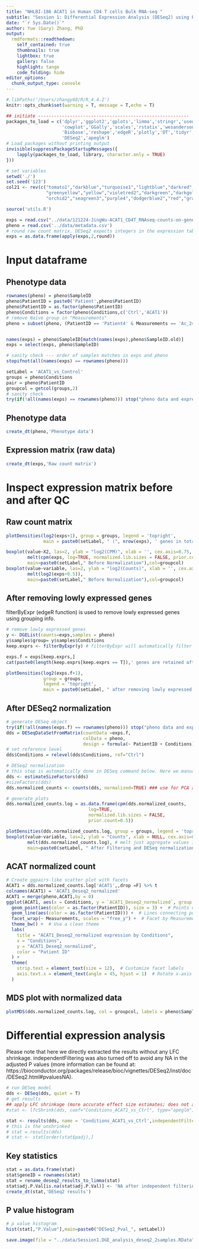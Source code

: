 ```yaml
---
title: "NHLBI-186 ACAT1 in Human CD4 T cells Bulk RNA-seq "
subtitle: "Session 1: Differential Expression Analysis (DESeq2) using P4_24h and P3_72h"
date: "`r Sys.Date()`"
author: Yue (Gary) Zhang, PhD
output:
  rmdformats::readthedown:
    self_contained: true
    thumbnails: true
    lightbox: true
    gallery: false
    highlight: tango
    code_folding: hide
editor_options: 
  chunk_output_type: console
---
```


```r
#.libPaths('/Users/zhangy68/R/R_4.4.2')
knitr::opts_chunk$set(warning = T, message = T,echo = T) 
```

```r
## initiate ---------------------------------------------------------
packages_to_load = c('dplyr','ggplot2','gplots','limma','stringr','usedist',
                     'cowplot','GGally','scales','rstatix','wesanderson', 'readxl',
                     'Biobase','reshape','edgeR','plotly','DT','tidyr','ComplexHeatmap','ggfun','ggrepel',
                     'DESeq2','apeglm')
# Load packages without printing output
invisible(suppressPackageStartupMessages({
    lapply(packages_to_load, library, character.only = TRUE)
}))

# set variables 
setwd('./')
set.seed('123')
col21 <- rev(c("tomato1","darkblue","turquoise1","lightblue","darkred","mediumblue","purple","bisque",
               "greenyellow","yellow","violetred2","darkgreen","darkgoldenrod1","deeppink3","cadetblue4",
               "orchid2","seagreen3","purple4","dodgerblue2","red","gray27"))

```

```r
source('utils.R')
```

```r
exps = read.csv("../data/121224-JingWu-ACAT1_CD4T_RNAseq-counts-on-gene.txt", row.names = 1, sep = '\t',check.names = F)
pheno = read.csv('../data/metadata.csv')
# round raw count matrix. DESeq2 expects integers in the expression table
exps = as.data.frame(apply(exps,2,round))
```

# Input dataframe

## Phenotype data

```r
rownames(pheno) = pheno$SampleID
pheno$PatientID = paste0('Patient',pheno$PatientID)
pheno$PatientID = as.factor(pheno$PatientID)
pheno$Conditions = factor(pheno$Conditions,c('Ctrl','ACAT1'))
# remove Naive group in "Measurements"
pheno = subset(pheno, (PatientID == 'Patient4' & Measurements == 'Ac_24h') | (PatientID == 'Patient3' & Measurements == 'Ac_72h'))


names(exps) = pheno$SampleID[match(names(exps),pheno$SampleID.old)]
exps = select(exps, pheno$SampleID)

# sanity check --- order of samples matches in exps and pheno
stopifnot(all(names(exps) == rownames(pheno)))

```


```r
setLabel = 'ACAT1_vs_Control'
groups = pheno$Conditions
pair = pheno$PatientID
groupcol = getcol(groups,2)
# sanity check
try(if(!all(names(exps) == rownames(pheno))) stop("pheno data and expression data does not match each other"))
```

## Phenotype data

```r
create_dt(pheno,'Phenotype data') 
```

## Expression matrix (raw data)

```r
create_dt(exps,'Raw count matrix')
```

# Inspect expression matrix before and after QC {.tabset}

## Raw count matrix

```r
plotDensities(log2(exps+1), group = groups, legend = 'topright',
              main = paste0(setLabel, " (", nrow(exps), ' genes in total, plotting log2(counts))'))

boxplot(value~X2, las=2, ylab = "log2(CPM)", xlab = '', cex.axis=0.75,
        melt(cpm(exps, log=TRUE, normalized.lib.sizes = FALSE, prior.count=0.5)),
        main=paste0(setLabel," Before Normalization"),col=groupcol)
boxplot(value~variable, las=2, ylab = "log2(Counts)", xlab = '', cex.axis=0.75,
        melt(log2(exps+0.5)),
        main=paste0(setLabel," Before Normalization"),col=groupcol)
```

## After removing lowly expressed genes

filterByExpr (edgeR function) is used to remove lowly expressed genes using grouping info.

```r
# remove lowly expressed genes
y <- DGEList(counts=exps,samples = pheno)
y$samples$group= y$samples$Conditions
keep.exprs <- filterByExpr(y) # filterByExpr will automatically filter base on grouping info stored in y$samples$group

exps.f = exps[keep.exprs,]
cat(paste0(length(keep.exprs[keep.exprs == T]),' genes are retained after filtering'))

plotDensities(log2(exps.f+1), 
              group = groups, 
              legend = 'topright',
              main = paste0(setLabel, " after removing lowly expressed genes (", length(keep.exprs[keep.exprs==T]), ' genes retained)'))


```

## After DESeq2 normalization

```r
# generate DESeq object
try(if(!all(names(exps.f) == rownames(pheno))) stop("pheno data and expression data does not match each other"))
dds = DESeqDataSetFromMatrix(countData =exps.f,
                             colData = pheno,
                             design = formula(~ PatientID + Conditions))
# set reference level
dds$Conditions = relevel(dds$Conditions, ref="Ctrl")

# DESeq2 normalization
# this step is automatically done in DESeq command below. Here we manually do it once is just for extract the normalized counts for PCOA plots and such. it is a redundant step in terms of running the model
dds <- estimateSizeFactors(dds)
#sizeFactors(dds) 
dds.normalized_counts <- counts(dds, normalized=TRUE) ### use for PCA and boxplot

# generate plots
dds.normalized_counts.log = as.data.frame(cpm(dds.normalized_counts, 
                               log=TRUE, 
                               normalized.lib.sizes = FALSE,
                               prior.count=0.5))

plotDensities(dds.normalized_counts.log, group = groups, legend = 'topright',main = paste0(setLabel, " after filtering and DESeq Normalization"))
boxplot(value~variable, las=2, ylab = "Counts", xlab = NULL, cex.axis=0.75,
        melt(dds.normalized_counts.log), # melt just aggregate values in each column into a single colum and remove row names (using the sample names as row names instead)
        main=paste0(setLabel, " After Filtering and DESeq normalization"), col=groupcol)
```

## ACAT normalized count

```r
# Create ggpairs-like scatter plot with facets
ACAT1 = dds.normalized_counts.log['ACAT1',,drop =F] %>% t
colnames(ACAT1) = 'ACAT1_Deseq2_normalized'
ACAT1 = merge(pheno,ACAT1,by = 0)
ggplot(ACAT1, aes(x = Conditions, y = `ACAT1_Deseq2_normalized`, group = PatientID)) +
  geom_point(aes(color = as.factor(PatientID)), size = 3) +  # Points colored by PatientID
  geom_line(aes(color = as.factor(PatientID))) +  # Lines connecting points by PatientID
  facet_wrap(~ Measurements, scales = "free_y") +  # Facet by Measurements
  theme_bw() +  # Use a clean theme
  labs(
    title = "ACAT1_Deseq2_normalized expression by Conditions",
    x = "Conditions",
    y = "ACAT1_Deseq2_normalized",
    color = "Patient ID"
  ) +
  theme(
    strip.text = element_text(size = 12),  # Customize facet labels
    axis.text.x = element_text(angle = 45, hjust = 1)  # Rotate x-axis labels
  )

```

## MDS plot with normalized data

```r
plotMDS(dds.normalized_counts.log, col = groupcol, labels = pheno$SampleID, gene.selection = "common", main = paste0('MDS plot: ', setLabel))
```

# Differential expression analysis {.tabset}

Please note that here we directly extracted the results without any LFC shrinkage. independentFiltering was also turned off to avoid any NA in the adjusted P values (more information can be found at: https://bioconductor.org/packages/release/bioc/vignettes/DESeq2/inst/doc/DESeq2.html#pvaluesNA). 

```r
# run DESeq model
dds <- DESeq(dds, quiet = T)
# get results
## apply LFC shrinkage (more accurate effect size estimates; does not affect p or q value):
#stat <- lfcShrink(dds, coef="Conditions_ACAT1_vs_Ctrl", type="apeglm")

stat <- results(dds, name = 'Conditions_ACAT1_vs_Ctrl',independentFiltering = F)
# this is the unshrinked 
# stat = results(dds)
# stat <- stat[order(stat$padj),]

```


## Key statistics 

```r
stat = as.data.frame(stat)
stat$geneID = rownames(stat)
stat = rename_deseq2_results_to_limma(stat)
stat$adj.P.Val[is.na(stat$adj.P.Val)] <- 'NA after independent filtering'
create_dt(stat,'DESeq2 results')
```

## P value histogram

```r
# p value histogram
hist(stat[,"P.Value"],main=paste0("DESeq2_Pval_", setLabel))
```


```r
save.image(file = "../data/Session1.DGE_analysis_deseq2_2samples.RData")
```